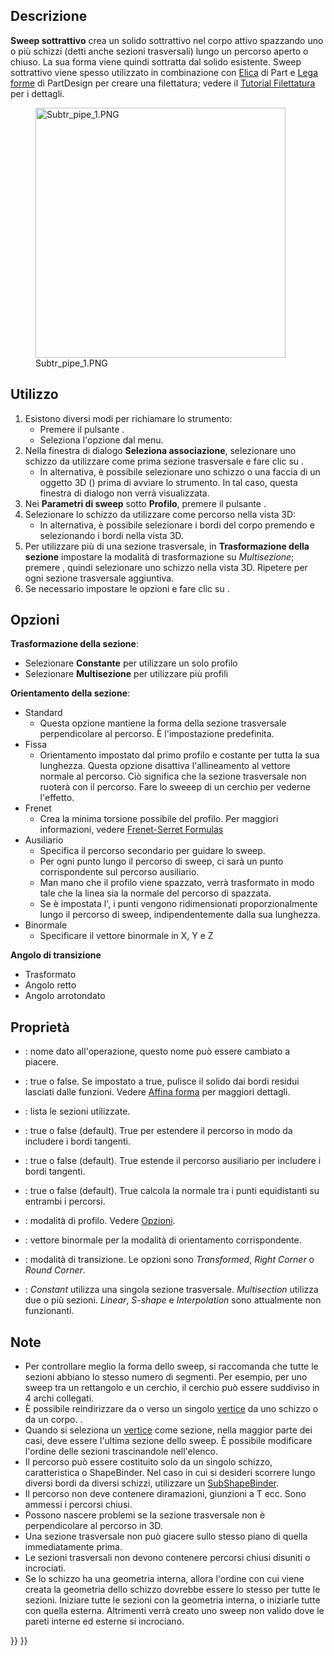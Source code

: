 <languages/>

{{Docnav/it
|[[PartDesign_SubtractiveLoft/it|Loft sottrattivo]]
|[[PartDesign_SubtractiveHelix/it|Elica sottrattiva]]
|[[PartDesign_Workbench/it|PartDesign]]
|IconL=PartDesign_SubtractiveLoft.svg
|IconR=PartDesign_SubtractiveHelix.svg
|IconC=Workbench_PartDesign.svg
}}

{{GuiCommand
|Name=PartDesign SubtractivePipe
|MenuLocation=Part Design → Crea una funzione sottrattiva → Sweep sottrattivo
|Workbenches=[[PartDesign_Workbench/it|PartDesign]]
|Version=0.17
|SeeAlso=[[PartDesign_AdditivePipe/it|Sweep additivo]], [[PartDesign_SubtractiveLoft/it|Loft sottrattivo]]
}}

<span id="Description"></span>
==Descrizione==

'''Sweep sottrattivo''' crea un solido sottrattivo nel corpo attivo spazzando uno o più schizzi (detti anche sezioni trasversali) lungo un percorso aperto o chiuso. La sua forma viene quindi sottratta dal solido esistente.
Sweep sottrattivo viene spesso utilizzato in combinazione con [[Part_Helix/it|Elica]] di Part e [[PartDesign_ShapeBinder/it|Lega forme]] di PartDesign per creare una filettatura; vedere il [[Thread_for_Screw_Tutorial/it|Tutorial Filettatura]] per i dettagli.

[[File:Subtr_pipe_1.PNG|400px]]

<span id="Usage"></span>
==Utilizzo==

<div class="mw-translate-fuzzy">
# Esistono diversi modi per richiamare lo strumento:
#* Premere il pulsante {{Button|[[Image:PartDesign_SubtractivePipe.svg|16px]] [[PartDesign_SubtractivePipe/it|Sweep sottrattivo]]}}.
#* Seleziona l'opzione {{MenuCommand|PartDesign → Crea una funzione sottrattiva → [[Image:PartDesign_SubtractivePipe.svg|16px]] Sweep sottrattivo}} dal menu.
# Nella finestra di dialogo '''Seleziona associazione''', selezionare uno schizzo da utilizzare come prima sezione trasversale e fare clic su {{Button|OK}}.
#* In alternativa, è possibile selezionare uno schizzo o una faccia di un oggetto 3D ({{Version/it|0.20}}) prima di avviare lo strumento. In tal caso, questa finestra di dialogo non verrà visualizzata.
# Nei '''Parametri di sweep''' sotto '''Profilo''', premere il pulsante {{Button|Oggetto}}.
# Selezionare lo schizzo da utilizzare come percorso nella vista 3D:
#*In alternativa, è possibile selezionare i bordi del corpo premendo {{Button|Aggiungi bordo}} e selezionando i bordi nella vista 3D. 
# Per utilizzare più di una sezione trasversale, in '''Trasformazione della sezione''' impostare la modalità di trasformazione su ''Multisezione''; premere {{Button|Aggiungi sezione}}, quindi selezionare uno schizzo nella vista 3D. Ripetere per ogni sezione trasversale aggiuntiva.
# Se necessario impostare le opzioni e fare clic su {{Button|OK}}.
</div>

<span id="Options"></span>
== Opzioni ==

'''Trasformazione della sezione''': 
* Selezionare '''Constante''' per utilizzare un solo profilo
* Selezionare '''Multisezione''' per utilizzare più profili
'''Orientamento della sezione''':
* Standard
** Questa opzione mantiene la forma della sezione trasversale perpendicolare al percorso. È l'impostazione predefinita.
* Fissa
** Orientamento impostato dal primo profilo e costante per tutta la sua lunghezza. Questa opzione disattiva l'allineamento al vettore normale al percorso. Ciò significa che la sezione trasversale non ruoterà con il percorso. Fare lo sweeep di un cerchio per vederne l'effetto.
* Frenet
** Crea la minima torsione possibile del profilo. Per maggiori informazioni, vedere [https://en.wikipedia.org/wiki/Frenet%E2%80%93Serret_formulas Frenet-Serret Formulas]
* Ausiliario
** Specifica il percorso secondario per guidare lo sweep.
** Per ogni punto {{Emphasis|P}} lungo il percorso di sweep, ci sarà un punto corrispondente {{Emphasis|Q}} sul percorso ausiliario.
** Man mano che il profilo viene spazzato, verrà trasformato in modo tale che la linea {{Emphasis|PQ}} sia la normale del percorso di spazzata.
** Se è impostata l'{{Emphasis|Equivalenza curvilineare}}, i punti {{Emphasis|Q}} vengono ridimensionati proporzionalmente lungo il percorso di sweep, indipendentemente dalla sua lunghezza.
* Binormale
** Specificare il vettore binormale in X, Y e Z
'''Angolo di transizione'''
* Trasformato
* Angolo retto
* Angolo arrotondato

<span id="Properties"></span>
== Proprietà ==

* {{PropertyData/it|Label}}: nome dato all'operazione, questo nome può essere cambiato a piacere.
* {{PropertyData/it|Refine}}: true o false. Se impostato a true, pulisce il solido dai bordi residui lasciati dalle funzioni. Vedere [[Part_RefineShape/it|Affina forma]] per maggiori dettagli.
* {{PropertyData/it|Sections}}: lista le sezioni utilizzate.
* {{PropertyData/it|Spine Tangent}}: true o false (default). True per estendere il percorso in modo da includere i bordi tangenti.
* {{PropertyData/it|Auxiliary Spine Tangent}}: true o false (default). True estende il percorso ausiliario per includere i bordi tangenti.
* {{PropertyData/it|Auxiliary Curvelinear}}: true o false (default). True calcola la normale tra i punti equidistanti su entrambi i percorsi.
* {{PropertyData/it|Mode}}: modalità di profilo. Vedere [[#Opzioni|Opzioni]].
* {{PropertyData/it|Binormal}}: vettore binormale per la modalità di orientamento corrispondente.
* {{PropertyData/it|Transition}}: modalità di transizione. Le opzioni sono ''Transformed'', ''Right Corner'' o ''Round Corner''.
* {{PropertyData/it|Transformation}}: ''Constant'' utilizza una singola sezione trasversale. ''Multisection'' utilizza due o più sezioni. ''Linear'', ''S-shape'' e ''Interpolation'' sono attualmente non funzionanti.

<span id="Notes"></span>
==Note==

* Per controllare meglio la forma dello sweep, si raccomanda  che tutte le sezioni abbiano lo stesso numero di segmenti. Per esempio, per uno sweep tra un rettangolo e un cerchio, il cerchio può essere suddiviso in 4 archi collegati.
* È possibile reindirizzare da o verso un singolo [[Glossary/it#V|vertice]] da uno schizzo o da un corpo. {{Version/it|0.20}}.
* Quando si seleziona un [[Glossary/it#V|vertice]] come sezione, nella maggior parte dei casi, deve essere l'ultima sezione dello sweep. È possibile modificare l'ordine delle sezioni trascinandole nell'elenco.
* Il percorso può essere costituito solo da un singolo schizzo, caratteristica o ShapeBinder. Nel caso in cui si desideri scorrere lungo diversi bordi da diversi schizzi, utilizzare un [[PartDesign_SubShapeBinder/it|SubShapeBinder]].
* Il percorso non deve contenere diramazioni, giunzioni a T ecc. Sono ammessi i percorsi chiusi.
* Possono nascere problemi se la sezione trasversale non è perpendicolare al percorso in 3D.
* Una sezione trasversale non può giacere sullo stesso piano di quella immediatamente prima.
* Le sezioni trasversali non devono contenere percorsi chiusi disuniti o incrociati.
* Se lo schizzo ha una geometria interna, allora l'ordine con cui viene creata la geometria dello schizzo dovrebbe essere lo stesso per tutte le sezioni. Iniziare tutte le sezioni con la geometria interna, o iniziarle tutte con quella esterna. Altrimenti verrà creato uno sweep non valido dove le pareti interne ed esterne si incrociano.


{{Docnav/it
|[[PartDesign_SubtractiveLoft/it|Loft sottrattivo]]
|[[PartDesign_SubtractiveHelix/it|Elica sottrattiva]]
|[[PartDesign_Workbench/it|PartDesign]]
|IconL=PartDesign_SubtractiveLoft.svg
|IconR=PartDesign_SubtractiveHelix.svg
|IconC=Workbench_PartDesign.svg
}}

{{PartDesign Tools navi{{#translation:}}}}
{{Userdocnavi{{#translation:}}}}